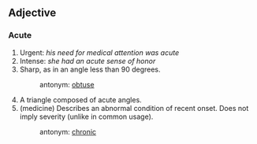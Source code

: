 ==Adjective==
===Acute===
# Urgent: ''his need for medical attention was acute''
# Intense: ''she had an acute sense of honor''
# Sharp, as in an angle less than 90 degrees.
#:antonym: [[obtuse]]
# A triangle composed of acute angles.
# (medicine) Describes an abnormal condition of recent onset. Does not imply severity (unlike in common usage).
#:antonym: [[chronic]]